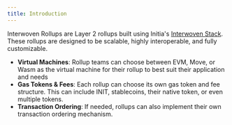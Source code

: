 ```yaml
---
title: Introduction
---
```


Interwoven Rollups are Layer 2 rollups built using Initia's [Interwoven Stack](/home/core-concepts/interwoven-stack/introduction). These rollups are designed to be scalable, highly interoperable, and fully customizable.

- **Virtual Machines**: Rollup teams can choose between EVM, Move, or Wasm as the virtual machine for their rollup to best suit their application and needs
- **Gas Tokens & Fees**: Each rollup can choose its own gas token and fee structure. This can include INIT, stablecoins, their native token, or even multiple tokens.
- **Transaction Ordering**: If needed, rollups can also implement their own transaction ordering mechanism.
